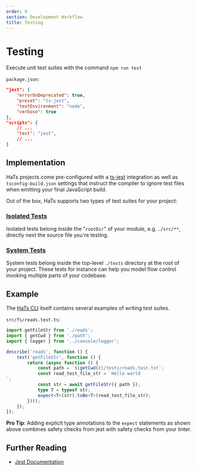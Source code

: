 ```yaml
---
order: 0
section: Development Workflow
title: Testing
---
```


# Testing

Execute unit test suites with the command `npm run test`

`package.json`:

```json
"jest": {
	"errorOnDeprecated": true,
	"preset": "ts-jest",
	"testEnvironment": "node",
	"verbose": true
},
"scripts": {
	// ...
	"test": "jest",
	// ...
}
```

## Implementation

HaTs projects come pre-configured with a <a target="_blank" rel="noreferrer" href="https://kulshekhar.github.io/ts-jest/">ts-jest</a> integration as well as `tsconfig-build.json` settings that instruct the compiler to ignore test files when emitting your final JavaScript build.

Out of the box, HaTs supports two types of test suites for your project:

### <u>Isolated Tests</u>

Isolated tests belong inside the "`rootDir`" of your module, e.g. `./src/**`, directly next the source file you're testing.

### <u>System Tests</u>

System tests belong inside the top-level `./tests` directory at the root of your project. These tests for instance can help you model flow control invoking multiple parts of your codebase.

## Example

The <a target="_blank" rel="noreferrer" href="https://github.com/hats-dev/hats-cli">HaTs CLI</a> itself contains several examples of writing test suites.

`src/fs/reads.test.ts`:

```typescript
import getFileStr from './reads';
import { getCwd } from './path';
import { logger } from '../console/logger';

describe('reads', function () {
	test('getFileStr', function () {
		return (async function () {
			const path = `${getCwd()}/tests/reads.test.txt`;
			const read_test_file_str = `Hello world
`;
			const str = await getFileStr({ path });
			type T = typeof str;
			expect<T>(str).toBe<T>(read_test_file_str);
		})();
	});
});
```

**Pro Tip**: Adding explicit type annotations to the `expect` statements as shown above combines safety checks from jest with safety checks from your linter.

## Further Reading

- <a target="_blank" rel="noreferrer" href="https://jestjs.io">
  	Jest Documentation
  </a>
